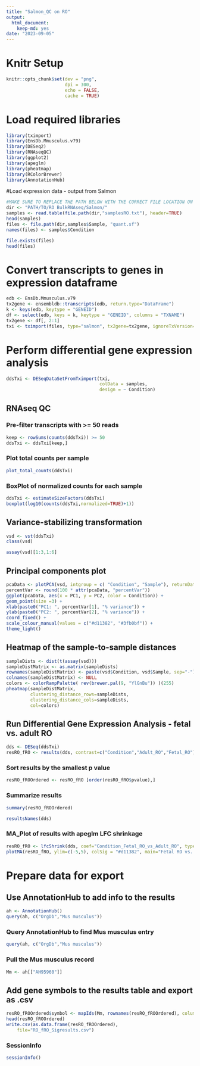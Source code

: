 ```yaml
---
title: "Salmon_QC on RO"
output: 
  html_document:
    keep-md: yes
date: "2023-09-05"
---
```


# Knitr Setup
```r
knitr::opts_chunk$set(dev = "png",
                      dpi = 300,
                      echo = FALSE,
                      cache = TRUE)
```


# Load required libraries
```r
library(tximport)
library(EnsDb.Mmusculus.v79)
library(DESeq2)
library(RNAseqQC)
library(ggplot2)
library(apeglm)
library(pheatmap)
library(RColorBrewer)
library(AnnotationHub)
```


#Load expression data - output from Salmon
```r
#MAKE SURE TO REPLACE THE PATH BELOW WITH THE CORRECT FILE LOCATION ON YOUR SYSTEM
dir <- "PATH/TO/RO BulkRNAseq/Salmon/"
samples <- read.table(file.path(dir,"samplesRO.txt"), header=TRUE)
head(samples)
files <- file.path(dir,samples$Sample, "quant.sf")
names(files) <- samples$Condition
```

```r
file.exists(files)
head(files)
```
# Convert transcripts to genes in expression dataframe
```r
edb <- EnsDb.Mmusculus.v79
tx2gene <- ensembldb::transcripts(edb, return.type="DataFrame")
k <- keys(edb, keytype = "GENEID")
df <- select(edb, keys = k, keytype = "GENEID", columns = "TXNAME")
tx2gene <- df[, 2:1]
txi <- tximport(files, type="salmon", tx2gene=tx2gene, ignoreTxVersion=TRUE)
```

# Perform differential gene expression analysis
```r
ddsTxi <- DESeqDataSetFromTximport(txi,
                                   colData = samples,
                                   design = ~ Condition)
```

## RNAseq QC 
### Pre-filter transcripts with >= 50 reads
```r
keep <- rowSums(counts(ddsTxi)) >= 50
ddsTxi <- ddsTxi[keep,]
```

### Plot total counts per sample
```r
plot_total_counts(ddsTxi)
```

### BoxPlot of normalized counts for each sample
```r
ddsTxi <- estimateSizeFactors(ddsTxi)
boxplot(log10(counts(ddsTxi,normalized=TRUE)+1))
```
## Variance-stabilizing transformation
```r
vsd <- vst(ddsTxi)
class(vsd)
```

```r
assay(vsd)[1:3,1:6]
```

## Principal components plot
```r
pcaData <- plotPCA(vsd, intgroup = c( "Condition", "Sample"), returnData = TRUE)
percentVar <- round(100 * attr(pcaData, "percentVar"))
ggplot(pcaData, aes(x = PC1, y = PC2, color = Condition)) +
geom_point(size =3) +
xlab(paste0("PC1: ", percentVar[1], "% variance")) +
ylab(paste0("PC2: ", percentVar[2], "% variance")) +
coord_fixed() +
scale_colour_manual(values = c("#d11382", "#3fb0bf")) + 
theme_light()
```

## Heatmap of the sample-to-sample distances
```r

sampleDists <- dist(t(assay(vsd)))
sampleDistMatrix <- as.matrix(sampleDists)
rownames(sampleDistMatrix) <- paste(vsd$Condition, vsd$Sample, sep="-")
colnames(sampleDistMatrix) <- NULL
colors <- colorRampPalette( rev(brewer.pal(9, "YlGnBu")) )(255)
pheatmap(sampleDistMatrix,
         clustering_distance_rows=sampleDists,
         clustering_distance_cols=sampleDists,
         col=colors)
```

## Run Differential Gene Expression Analysis - fetal vs. adult RO
```r
dds <- DESeq(ddsTxi)
resRO_fRO <- results(dds, contrast=c("Condition","Adult_RO","Fetal_RO"))
```
### Sort results by the smallest p value
```r
resRO_fROOrdered <- resRO_fRO [order(resRO_fRO$pvalue),]

```

### Summarize results
```r
summary(resRO_fROOrdered)

```

```r
resultsNames(dds)
```


### MA_Plot of results with apeglm LFC shrinkage
```r
resRO_fRO <- lfcShrink(dds, coef="Condition_Fetal_RO_vs_Adult_RO", type="apeglm")
plotMA(resRO_fRO, ylim=c(-5,5), colSig = "#d11382", main="Fetal RO vs. Adult RO" ) + theme_light()
```

# Prepare data for export
## Use AnnotationHub to add info to the results
```r
ah <- AnnotationHub()
query(ah, c("OrgDb","Mus musculus"))
```

### Query AnnotationHub to find Mus musculus entry
```r
query(ah, c("OrgDb","Mus musculus"))
```

### Pull the Mus musculus record
```r
Mm <- ah[["AH95960"]]
```


## Add gene symbols to the results table and export as .csv
```r
resRO_fROOrdered$symbol <- mapIds(Mm, rownames(resRO_fROOrdered), column="SYMBOL", keytype="ENSEMBL")
head(resRO_fROOrdered)
write.csv(as.data.frame(resRO_fROOrdered),
	file="RO_fRO_Sigresults.csv")
```

### SessionInfo
```r
sessionInfo()
```

